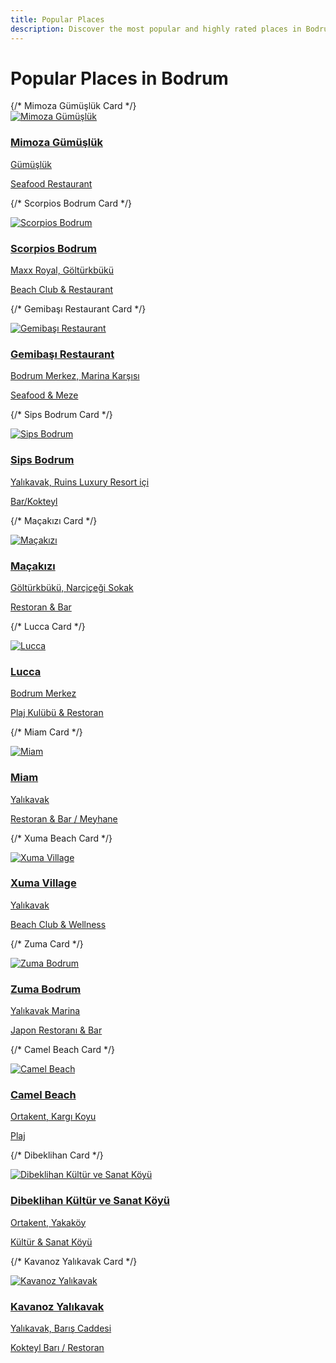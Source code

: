 ```yaml
---
title: Popular Places
description: Discover the most popular and highly rated places in Bodrum
---
```


# Popular Places in Bodrum

<div className="grid grid-cols-1 md:grid-cols-2 lg:grid-cols-3 gap-6 my-8">
  {/* Mimoza Gümüşlük Card */}
  <a href="/places/mimoza-gumusluk" className="block bg-white rounded-lg shadow-md overflow-hidden hover:shadow-lg transition-shadow duration-300">
    <div className="h-48 bg-gray-200 overflow-hidden">
      <img src="https://res.cloudinary.com/djzzikcey/image/upload/v1753805793/ce1stuksqe4xlritrszd.jpg" alt="Mimoza Gümüşlük" className="w-full h-full object-cover" />
    </div>
    <div className="p-4">
      <h3 className="text-xl font-bold text-gray-800 mb-2">Mimoza Gümüşlük</h3>
      <p className="text-gray-700 mb-2">Gümüşlük</p>
      <p className="text-sm text-gray-500">Seafood Restaurant</p>
    </div>
  </a>

  {/* Scorpios Bodrum Card */}
  <a href="/places/scorpios-bodrum" className="block bg-white rounded-lg shadow-md overflow-hidden hover:shadow-lg transition-shadow duration-300">
    <div className="h-48 bg-gray-200 overflow-hidden">
      <img src="https://res.cloudinary.com/djzzikcey/image/upload/v1753805909/qu3dnprf3z24xzj2khbt.png" alt="Scorpios Bodrum" className="w-full h-full object-cover" />
    </div>
    <div className="p-4">
      <h3 className="text-xl font-bold text-gray-800 mb-2">Scorpios Bodrum</h3>
      <p className="text-gray-700 mb-2">Maxx Royal, Göltürkbükü</p>
      <p className="text-sm text-gray-500">Beach Club & Restaurant</p>
    </div>
  </a>

  {/* Gemibaşı Restaurant Card */}
  <a href="/places/gemibasi-restaurant" className="block bg-white rounded-lg shadow-md overflow-hidden hover:shadow-lg transition-shadow duration-300">
    <div className="h-48 bg-gray-200 overflow-hidden">
      <img src="https://res.cloudinary.com/djzzikcey/image/upload/v1753806010/kvffpfehpdf6yaizrsl5.webp" alt="Gemibaşı Restaurant" className="w-full h-full object-cover" />
    </div>
    <div className="p-4">
      <h3 className="text-xl font-bold text-gray-800 mb-2">Gemibaşı Restaurant</h3>
      <p className="text-gray-700 mb-2">Bodrum Merkez, Marina Karşısı</p>
      <p className="text-sm text-gray-500">Seafood & Meze</p>
    </div>
  </a>

  {/* Sips Bodrum Card */}
  <a href="/places/sips-bodrum" className="block bg-white rounded-lg shadow-md overflow-hidden hover:shadow-lg transition-shadow duration-300">
    <div className="h-48 bg-gray-200 overflow-hidden">
      <img src="https://res.cloudinary.com/djzzikcey/image/upload/v1752956115/hbevqsm3rskziphtt1vv.webp" alt="Sips Bodrum" className="w-full h-full object-cover" />
    </div>
    <div className="p-4">
      <h3 className="text-xl font-bold text-gray-800 mb-2">Sips Bodrum</h3>
      <p className="text-gray-700 mb-2">Yalıkavak, Ruins Luxury Resort içi</p>
      <p className="text-sm text-gray-500">Bar/Kokteyl</p>
    </div>
  </a>

  {/* Maçakızı Card */}
  <a href="/places/macakizi" className="block bg-white rounded-lg shadow-md overflow-hidden hover:shadow-lg transition-shadow duration-300">
    <div className="h-48 bg-gray-200 overflow-hidden">
      <img src="https://res.cloudinary.com/djzzikcey/image/upload/v1752956452/nc88f8lh9fymmxa7klf8.jpg" alt="Maçakızı" className="w-full h-full object-cover" />
    </div>
    <div className="p-4">
      <h3 className="text-xl font-bold text-gray-800 mb-2">Maçakızı</h3>
      <p className="text-gray-700 mb-2">Göltürkbükü, Narçiçeği Sokak</p>
      <p className="text-sm text-gray-500">Restoran & Bar</p>
    </div>
  </a>

  {/* Lucca Card */}
  <a href="/places/lucca" className="block bg-white rounded-lg shadow-md overflow-hidden hover:shadow-lg transition-shadow duration-300">
    <div className="h-48 bg-gray-200 overflow-hidden">
      <img src="https://res.cloudinary.com/djzzikcey/image/upload/v1752956829/mg4wrnnmis4g1v4kn69j.jpg" alt="Lucca" className="w-full h-full object-cover" />
    </div>
    <div className="p-4">
      <h3 className="text-xl font-bold text-gray-800 mb-2">Lucca</h3>
      <p className="text-gray-700 mb-2">Bodrum Merkez</p>
      <p className="text-sm text-gray-500">Plaj Kulübü & Restoran</p>
    </div>
  </a>

  {/* Miam Card */}
  <a href="/places/miam" className="block bg-white rounded-lg shadow-md overflow-hidden hover:shadow-lg transition-shadow duration-300">
    <div className="h-48 bg-gray-200 overflow-hidden">
      <img src="https://res.cloudinary.com/djzzikcey/image/upload/v1752955931/sm3eghiy0cg8uhvg3y9r.jpg" alt="Miam" className="w-full h-full object-cover" />
    </div>
    <div className="p-4">
      <h3 className="text-xl font-bold text-gray-800 mb-2">Miam</h3>
      <p className="text-gray-700 mb-2">Yalıkavak</p>
      <p className="text-sm text-gray-500">Restoran & Bar / Meyhane</p>
    </div>
  </a>

  {/* Xuma Beach Card */}
  <a href="/places/xuma-beach" className="block bg-white rounded-lg shadow-md overflow-hidden hover:shadow-lg transition-shadow duration-300">
    <div className="h-48 bg-gray-200 overflow-hidden">
      <img src="https://res.cloudinary.com/djzzikcey/image/upload/v1752955001/bxrovasig7qrzbsz0iyp.jpg" alt="Xuma Village" className="w-full h-full object-cover" />
    </div>
    <div className="p-4">
      <h3 className="text-xl font-bold text-gray-800 mb-2">Xuma Village</h3>
      <p className="text-gray-700 mb-2">Yalıkavak</p>
      <p className="text-sm text-gray-500">Beach Club & Wellness</p>
    </div>
  </a>

  {/* Zuma Card */}
  <a href="/places/zuma" className="block bg-white rounded-lg shadow-md overflow-hidden hover:shadow-lg transition-shadow duration-300">
    <div className="h-48 bg-gray-200 overflow-hidden">
      <img src="https://res.cloudinary.com/djzzikcey/image/upload/v1752958024/jhq8nrn35a1zvlwn9vrj.jpg" alt="Zuma Bodrum" className="w-full h-full object-cover" />
    </div>
    <div className="p-4">
      <h3 className="text-xl font-bold text-gray-800 mb-2">Zuma Bodrum</h3>
      <p className="text-gray-700 mb-2">Yalıkavak Marina</p>
      <p className="text-sm text-gray-500">Japon Restoranı & Bar</p>
    </div>
  </a>

  {/* Camel Beach Card */}
  <a href="/places/camel-beach" className="block bg-white rounded-lg shadow-md overflow-hidden hover:shadow-lg transition-shadow duration-300">
    <div className="h-48 bg-gray-200 overflow-hidden">
      <img src="https://res.cloudinary.com/djzzikcey/image/upload/v1752962063/bodrum-transfer/camel-beach-kargi.webp" alt="Camel Beach" className="w-full h-full object-cover" />
    </div>
    <div className="p-4">
      <h3 className="text-xl font-bold text-gray-800 mb-2">Camel Beach</h3>
      <p className="text-gray-700 mb-2">Ortakent, Kargı Koyu</p>
      <p className="text-sm text-gray-500">Plaj</p>
    </div>
  </a>

  {/* Dibeklihan Card */}
  <a href="/places/dibeklihan-kultur-ve-sanat-koyu" className="block bg-white rounded-lg shadow-md overflow-hidden hover:shadow-lg transition-shadow duration-300">
    <div className="h-48 bg-gray-200 overflow-hidden">
      <img src="https://res.cloudinary.com/djzzikcey/image/upload/v1752962434/places/dibeklihan-sanat-koyu-giris.jpg" alt="Dibeklihan Kültür ve Sanat Köyü" className="w-full h-full object-cover" />
    </div>
    <div className="p-4">
      <h3 className="text-xl font-bold text-gray-800 mb-2">Dibeklihan Kültür ve Sanat Köyü</h3>
      <p className="text-gray-700 mb-2">Ortakent, Yakaköy</p>
      <p className="text-sm text-gray-500">Kültür & Sanat Köyü</p>
    </div>
  </a>

  {/* Kavanoz Yalıkavak Card */}
  <a href="/places/kavanoz-yalikavak" className="block bg-white rounded-lg shadow-md overflow-hidden hover:shadow-lg transition-shadow duration-300">
    <div className="h-48 bg-gray-200 overflow-hidden">
      <img src="https://res.cloudinary.com/djzzikcey/image/upload/v1752966129/dswaxntxo1hoeo3qrimc.jpg" alt="Kavanoz Yalıkavak" className="w-full h-full object-cover" />
    </div>
    <div className="p-4">
      <h3 className="text-xl font-bold text-gray-800 mb-2">Kavanoz Yalıkavak</h3>
      <p className="text-gray-700 mb-2">Yalıkavak, Barış Caddesi</p>
      <p className="text-sm text-gray-500">Kokteyl Barı / Restoran</p>
    </div>
  </a>
</div>

<style jsx global>{`
  .grid {
    display: grid;
  }
  .grid-cols-1 {
    grid-template-columns: repeat(1, minmax(0, 1fr));
  }
  @media (min-width: 768px) {
    .md\:grid-cols-2 {
      grid-template-columns: repeat(2, minmax(0, 1fr));
    }
  }
  @media (min-width: 1024px) {
    .lg\:grid-cols-3 {
      grid-template-columns: repeat(3, minmax(0, 1fr));
    }
  }
  .gap-6 {
    gap: 1.5rem;
  }
  .my-8 {
    margin-top: 2rem;
    margin-bottom: 2rem;
  }
  .bg-white {
    background-color: #fff;
  }
  .rounded-lg {
    border-radius: 0.5rem;
  }
  .shadow-md {
    box-shadow: 0 4px 6px -1px rgba(0, 0, 0, 0.1), 0 2px 4px -1px rgba(0, 0, 0, 0.06);
  }
  .hover\:shadow-lg:hover {
    box-shadow: 0 10px 15px -3px rgba(0, 0, 0, 0.1), 0 4px 6px -2px rgba(0, 0, 0, 0.05);
  }
  .transition-shadow {
    transition-property: box-shadow;
    transition-timing-function: cubic-bezier(0.4, 0, 0.2, 1);
    transition-duration: 150ms;
  }
  .overflow-hidden {
    overflow: hidden;
  }
  .h-48 {
    height: 12rem;
  }
  .bg-gray-200 {
    background-color: #edf2f7;
  }
  .w-full {
    width: 100%;
  }
  .h-full {
    height: 100%;
  }
  .object-cover {
    object-fit: cover;
  }
  .p-4 {
    padding: 1rem;
  }
  .text-xl {
    font-size: 1.25rem;
    line-height: 1.75rem;
  }
  .font-bold {
    font-weight: 700;
  }
  .text-gray-800 {
    color: #2d3748;
  }
  .text-gray-600 {
    color: #4a5568;
  }
  .text-gray-700 {
    color: #4a5568;
  }
  .text-gray-500 {
    color: #a0aec0;
  }
  .text-sm {
    font-size: 0.875rem;
    line-height: 1.25rem;
  }
  .mb-2 {
    margin-bottom: 0.5rem;
  }
`}</style>
